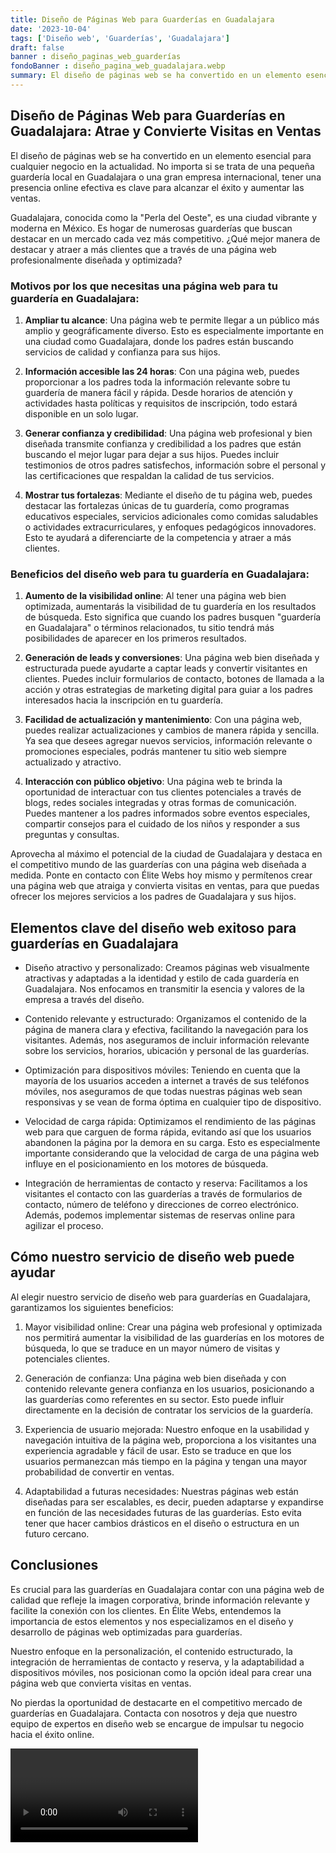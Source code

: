 ```yaml
---
title: Diseño de Páginas Web para Guarderías en Guadalajara
date: '2023-10-04'
tags: ['Diseño web', 'Guarderías', 'Guadalajara']
draft: false
banner : diseño_paginas_web_guarderías
fondoBanner : diseño_pagina_web_guadalajara.webp
summary: El diseño de páginas web se ha convertido en un elemento esencial para cualquier negocio en la actualidad. No importa si se trata de una pequeña guardería local en Guadalajara o una gran empresa internacional, tener una presencia online efectiva es clave para alcanzar el éxito y aumentar las ventas.
---
```


## Diseño de Páginas Web para Guarderías en Guadalajara: Atrae y Convierte Visitas en Ventas

El diseño de páginas web se ha convertido en un elemento esencial para cualquier negocio en la actualidad. No importa si se trata de una pequeña guardería local en Guadalajara o una gran empresa internacional, tener una presencia online efectiva es clave para alcanzar el éxito y aumentar las ventas.

Guadalajara, conocida como la "Perla del Oeste", es una ciudad vibrante y moderna en México. Es hogar de numerosas guarderías que buscan destacar en un mercado cada vez más competitivo. ¿Qué mejor manera de destacar y atraer a más clientes que a través de una página web profesionalmente diseñada y optimizada?

### Motivos por los que necesitas una página web para tu guardería en Guadalajara:

1. **Ampliar tu alcance**: Una página web te permite llegar a un público más amplio y geográficamente diverso. Esto es especialmente importante en una ciudad como Guadalajara, donde los padres están buscando servicios de calidad y confianza para sus hijos.

2. **Información accesible las 24 horas**: Con una página web, puedes proporcionar a los padres toda la información relevante sobre tu guardería de manera fácil y rápida. Desde horarios de atención y actividades hasta políticas y requisitos de inscripción, todo estará disponible en un solo lugar.

3. **Generar confianza y credibilidad**: Una página web profesional y bien diseñada transmite confianza y credibilidad a los padres que están buscando el mejor lugar para dejar a sus hijos. Puedes incluir testimonios de otros padres satisfechos, información sobre el personal y las certificaciones que respaldan la calidad de tus servicios.

4. **Mostrar tus fortalezas**: Mediante el diseño de tu página web, puedes destacar las fortalezas únicas de tu guardería, como programas educativos especiales, servicios adicionales como comidas saludables o actividades extracurriculares, y enfoques pedagógicos innovadores. Esto te ayudará a diferenciarte de la competencia y atraer a más clientes.

### Beneficios del diseño web para tu guardería en Guadalajara:

1. **Aumento de la visibilidad online**: Al tener una página web bien optimizada, aumentarás la visibilidad de tu guardería en los resultados de búsqueda. Esto significa que cuando los padres busquen "guardería en Guadalajara" o términos relacionados, tu sitio tendrá más posibilidades de aparecer en los primeros resultados.

2. **Generación de leads y conversiones**: Una página web bien diseñada y estructurada puede ayudarte a captar leads y convertir visitantes en clientes. Puedes incluir formularios de contacto, botones de llamada a la acción y otras estrategias de marketing digital para guiar a los padres interesados hacia la inscripción en tu guardería.

3. **Facilidad de actualización y mantenimiento**: Con una página web, puedes realizar actualizaciones y cambios de manera rápida y sencilla. Ya sea que desees agregar nuevos servicios, información relevante o promociones especiales, podrás mantener tu sitio web siempre actualizado y atractivo.

4. **Interacción con público objetivo**: Una página web te brinda la oportunidad de interactuar con tus clientes potenciales a través de blogs, redes sociales integradas y otras formas de comunicación. Puedes mantener a los padres informados sobre eventos especiales, compartir consejos para el cuidado de los niños y responder a sus preguntas y consultas.

Aprovecha al máximo el potencial de la ciudad de Guadalajara y destaca en el competitivo mundo de las guarderías con una página web diseñada a medida. Ponte en contacto con Élite Webs hoy mismo y permítenos crear una página web que atraiga y convierta visitas en ventas, para que puedas ofrecer los mejores servicios a los padres de Guadalajara y sus hijos.

<GifSeo />

<Cta />

## Elementos clave del diseño web exitoso para guarderías en Guadalajara

- Diseño atractivo y personalizado: Creamos páginas web visualmente atractivas y adaptadas a la identidad y estilo de cada guardería en Guadalajara. Nos enfocamos en transmitir la esencia y valores de la empresa a través del diseño.

- Contenido relevante y estructurado: Organizamos el contenido de la página de manera clara y efectiva, facilitando la navegación para los visitantes. Además, nos aseguramos de incluir información relevante sobre los servicios, horarios, ubicación y personal de las guarderías.

- Optimización para dispositivos móviles: Teniendo en cuenta que la mayoría de los usuarios acceden a internet a través de sus teléfonos móviles, nos aseguramos de que todas nuestras páginas web sean responsivas y se vean de forma óptima en cualquier tipo de dispositivo.

- Velocidad de carga rápida: Optimizamos el rendimiento de las páginas web para que carguen de forma rápida, evitando así que los usuarios abandonen la página por la demora en su carga. Esto es especialmente importante considerando que la velocidad de carga de una página web influye en el posicionamiento en los motores de búsqueda.

- Integración de herramientas de contacto y reserva: Facilitamos a los visitantes el contacto con las guarderías a través de formularios de contacto, número de teléfono y direcciones de correo electrónico. Además, podemos implementar sistemas de reservas online para agilizar el proceso.

## Cómo nuestro servicio de diseño web puede ayudar

Al elegir nuestro servicio de diseño web para guarderías en Guadalajara, garantizamos los siguientes beneficios:

1. Mayor visibilidad online: Crear una página web profesional y optimizada nos permitirá aumentar la visibilidad de las guarderías en los motores de búsqueda, lo que se traduce en un mayor número de visitas y potenciales clientes.

2. Generación de confianza: Una página web bien diseñada y con contenido relevante genera confianza en los usuarios, posicionando a las guarderías como referentes en su sector. Esto puede influir directamente en la decisión de contratar los servicios de la guardería.

3. Experiencia de usuario mejorada: Nuestro enfoque en la usabilidad y navegación intuitiva de la página web, proporciona a los visitantes una experiencia agradable y fácil de usar. Esto se traduce en que los usuarios permanezcan más tiempo en la página y tengan una mayor probabilidad de convertir en ventas.

4. Adaptabilidad a futuras necesidades: Nuestras páginas web están diseñadas para ser escalables, es decir, pueden adaptarse y expandirse en función de las necesidades futuras de las guarderías. Esto evita tener que hacer cambios drásticos en el diseño o estructura en un futuro cercano.

## Conclusiones

Es crucial para las guarderías en Guadalajara contar con una página web de calidad que refleje la imagen corporativa, brinde información relevante y facilite la conexión con los clientes. En Élite Webs, entendemos la importancia de estos elementos y nos especializamos en el diseño y desarrollo de páginas web optimizadas para guarderías.

Nuestro enfoque en la personalización, el contenido estructurado, la integración de herramientas de contacto y reserva, y la adaptabilidad a dispositivos móviles, nos posicionan como la opción ideal para crear una página web que convierta visitas en ventas.

No pierdas la oportunidad de destacarte en el competitivo mercado de guarderías en Guadalajara. Contacta con nosotros y deja que nuestro equipo de expertos en diseño web se encargue de impulsar tu negocio hacia el éxito online.

<Video />

<CtaBot job='Guarderías' city='Guadalajara'/>

<Gmaps query='Guadalajara+españa+maps' />
